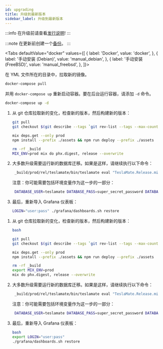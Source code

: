 ```yaml
---
id: upgrading
title: 升级到最新版本
sidebar_label: 升级到最新版本
---
```


:::info
在升级前请查看[发行说明](https://github.com/adriankumpf/teslamate/releases)!
:::

:::note
在更新前创建一个[备份](maintenance/backup_restore.md)。
:::


<Tabs
defaultValue="docker"
values={[
{ label: 'Docker', value: 'docker', },
{ label: '手动安装 (Debian)', value: 'manual_debian', },
{ label: '手动安装 (FreeBSD)', value: 'manual_freebsd', },
]}>
<TabItem value="docker">

在 YML 文件所在的目录中，拉取新的镜像。

```bash
docker-compose pull
```

并用 `docker-compose up` 重新启动容器。要在后台运行容器，请添加 `-d` 命令。

```bash
docker-compose up -d
```

</TabItem>
<TabItem value="manual_debian">

1. 从 git 仓库拉取新的变化，检查新的版本，然后构建新的版本：

   ```bash
   git pull
   git checkout $(git describe --tags `git rev-list --tags --max-count=1`)

   mix deps.get --only prod
   npm install --prefix ./assets && npm run deploy --prefix ./assets

   rm -rf _build
   MIX_ENV=prod mix do phx.digest, release --overwrite
   ```

2. 大多数升级需要运行新的数据库迁移。如果是这样，请继续执行以下命令：

   ```bash
    _build/prod/rel/teslamate/bin/teslamate eval "TeslaMate.Release.migrate"
   ```

   注意：你可能需要包括环境变量作为这一步的一部分：

   ```bash
    DATABASE_USER=teslamate DATABASE_PASS=super_secret_password DATABASE_NAME=teslamate DATABASE_HOST=localhost MQTT_HOST=your_MQTT_host(HomeAssistant in my case) _build/prod/rel/teslamate/bin/teslamate eval "TeslaMate.Release.migrate"
   ```

3. 最后，重新导入 Grafana 仪表板：

   ```bash
   LOGIN="user:pass" ./grafana/dashboards.sh restore
   ```

</TabItem>
<TabItem value="manual_freebsd">

1. 从 git 仓库拉取新的变化，检查新的版本，然后构建新的版本：

   ```bash
   bash

   git pull
   git checkout $(git describe --tags `git rev-list --tags --max-count=1`)

   mix deps.get --only prod
   npm install --prefix ./assets && npm run deploy --prefix ./assets

   rm -rf _build
   export MIX_ENV=prod
   mix do phx.digest, release --overwrite
   ```

2. 大多数升级需要运行新的数据库迁移。如果是这样，请继续执行以下命令：

   ```bash
    _build/prod/rel/teslamate/bin/teslamate eval "TeslaMate.Release.migrate"
   ```

   注意：你可能需要包括环境变量作为这一步的一部分：

   ```bash
    DATABASE_USER=teslamate DATABASE_PASS=super_secret_password DATABASE_NAME=teslamate DATABASE_HOST=localhost MQTT_HOST=your_MQTT_host(HomeAssistant in my case) _build/prod/rel/teslamate/bin/teslamate eval "TeslaMate.Release.migrate"
   ```

3. 最后，重新导入 Grafana 仪表板：

   ```bash
   bash
   export LOGIN="user:pass"
   ./grafana/dashboards.sh restore
   ```

</TabItem>
</Tabs>
